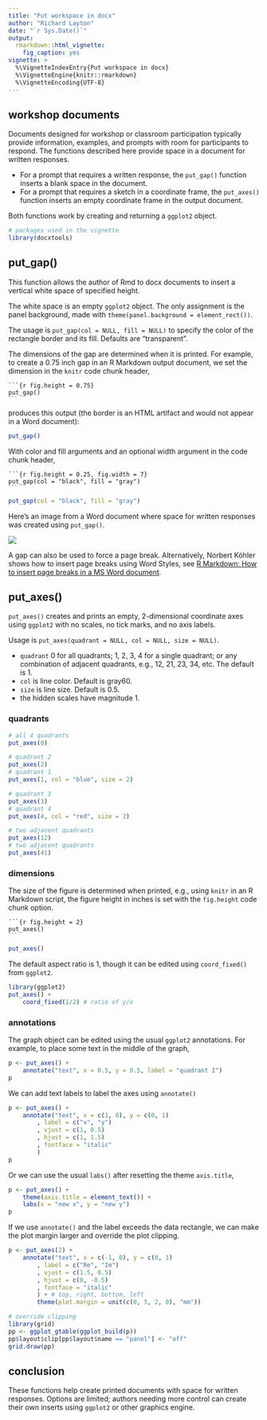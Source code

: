 ```yaml
---
title: "Put workspace in docx"
author: "Richard Layton"
date: "`r Sys.Date()`"
output:
  rmarkdown::html_vignette:
    fig_caption: yes
vignette: >
  %\VignetteIndexEntry{Put workspace in docx}
  %\VignetteEngine{knitr::rmarkdown}
  %\VignetteEncoding{UTF-8}
---
```


## workshop documents 

Documents designed for workshop or classroom participation typically provide information, examples, and prompts with room for participants to respond. The functions described here provide space in a document for written responses.    

- For a prompt that requires a written response,  the `put_gap()` function inserts a blank space in the document. 
- For a prompt that requires a sketch in a coordinate frame, the `put_axes()` function inserts an empty coordinate frame in the output document. 

Both functions work by creating and returning a `ggplot2` object. 

```r
# packages used in the vignette
library(docxtools)
```

## put_gap()

This function allows the author of Rmd to docx documents to insert a vertical white space of specified height. 

The white space is an empty `ggplot2` object. The only assignment is the panel background, made with `theme(panel.background = element_rect())`. 

The usage is `put_gap(col = NULL, fill = NULL)` to specify the color of the rectangle border and its fill. Defaults are "transparent". 

The dimensions of the gap are determined when it is printed. For example, to create a 0.75 inch gap in an R Markdown output document, we set the dimension in the `knitr` code chunk header,  

<pre class="r"><code>```{r fig.height = 0.75}
put_gap()
<code>```</code></code></pre>

produces this output (the border is an HTML artifact and would not appear in a Word document): 

```r
put_gap()
```
 
With color and fill arguments and an optional width argument in the code chunk header,  

<pre class="r"><code>```{r fig.height = 0.25, fig.width = 7}
put_gap(col = "black", fill = "gray")
<code>```</code></code></pre>

```r
put_gap(col = "black", fill = "gray")
```
 
Here's an image from a Word document where space for written responses was created using `put_gap()`.

![](example-docx.png)

A gap can also be used to force a page break. Alternatively, Norbert Köhler shows how to insert page breaks using Word Styles, see [R Markdown: How to insert page breaks in a MS Word document](http://datascienceplus.com/r-markdown-how-to-insert-page-breaks-in-a-ms-word-document).

## put_axes()

`put_axes()` creates and prints an empty, 2-dimensional coordinate axes using `ggplot2` with no scales, no tick marks, and no axis labels. 

Usage is `put_axes(quadrant = NULL, col = NULL, size = NULL)`. 

- `quadrant` 0 for all quadrants; 1, 2, 3, 4 for a single quadrant; or any combination of adjacent quadrants, e.g., 12, 21, 23, 34, etc. The default is 1. 
- `col` is line color. Default is gray60. 
- `size` is line size. Default is 0.5. 
- the hidden scales have magnitude 1. 

### quadrants 

```r
# all 4 quadrants
put_axes(0)
```

```r
# quadrant 2
put_axes(2)
# quadrant 1
put_axes(1, col = "blue", size = 2)
```

```r
# quadrant 3
put_axes(3)
# quadrant 4
put_axes(4, col = "red", size = 2)
```

```r
# two adjacent quadrants
put_axes(12)
# two adjacent quadrants
put_axes(41)
```

### dimensions

The size of the figure is determined when printed, e.g., using `knitr`
in an R Markdown script, the figure height in inches is set with the
`fig.height` code chunk option. 

<pre class="r"><code>```{r fig.height = 2}
put_axes()
<code>```</code></code></pre>

```r
put_axes()
```

The default aspect ratio is 1, though it can be edited using `coord_fixed()` from `ggplot2`. 

```r
library(ggplot2)
put_axes() +
	coord_fixed(1/2) # ratio of y/x
```

### annotations 

The graph object can be edited using the usual `ggplot2` annotations. For example, to place some text in the middle of the graph, 

```r
p <- put_axes() + 
	annotate("text", x = 0.5, y = 0.5, label = "quadrant I")
p	
```

We can add text labels to label the axes using `annotate()` 

```r
p <- put_axes() + 
	annotate("text", x = c(1, 0), y = c(0, 1)
		, label = c("x", "y")
		, vjust = c(1, 0.5)
		, hjust = c(1, 1.5)
		, fontface = "italic"
		)
p
```

Or we can use the usual `labs()` after resetting the theme `axis.title`, 

```r
p <- put_axes() + 
	theme(axis.title = element_text()) + 
	labs(x = "new x", y = "new y")
p
```

If we use `annotate()` and the label exceeds the data rectangle, we can make the plot margin larger and override the plot clipping. 

```r
p <- put_axes(2) + 
	annotate("text", x = c(-1, 0), y = c(0, 1)
		, label = c("Re", "Im")
		, vjust = c(1.5, 0.5)
		, hjust = c(0, -0.5)
		, fontface = "italic"
		) + # top, right, bottom, left
		theme(plot.margin = unit(c(0, 5, 2, 0), "mm")) 

# override clipping
library(grid)
pp <- ggplot_gtable(ggplot_build(p))
pp$layout$clip[pp$layout$name == "panel"] <- "off"
grid.draw(pp)
```

## conclusion 

These functions help create printed documents with space for written responses. Options are limited;  authors needing more control can create their own inserts using `ggplot2` or other graphics engine. 


